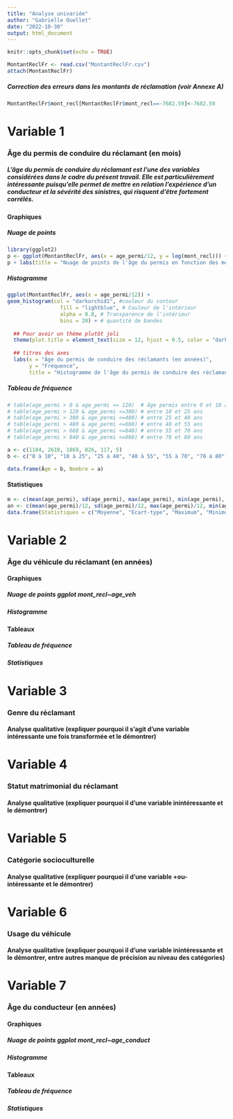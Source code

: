 ```yaml
---
title: "Analyse univariée"
author: "Gabrielle Ouellet"
date: "2022-10-30"
output: html_document
---
```


```r
knitr::opts_chunk$set(echo = TRUE)
```

```r
MontantReclFr <- read.csv("MontantReclFr.csv")
attach(MontantReclFr)
```

##### Correction des erreurs dans les montants de réclamation (voir Annexe A)
```r
MontantReclFr$mont_recl[MontantReclFr$mont_recl==-7682.59]<-7682.59
```

# Variable 1 
### Âge du permis de conduire du réclamant (en mois)
##### L'âge du permis de conduire du réclamant est l'une des variables considérées dans le cadre du présent travail. Elle est particulièrement intéressante puisqu'elle permet de mettre en relation l'expérience d'un conducteur et la sévérité des sinistres, qui risquent d'être fortement corrélés.

#### Graphiques
##### Nuage de points
```r
library(ggplot2)
p <- ggplot(MontantReclFr, aes(x = age_permi/12, y = log(mont_recl))) + geom_point()
p + labs(title = "Nuage de points de l'âge du permis en fonction des montants de réclamations", x = "Âge du permis de conduire du réclamant (en années)", y = "Montants de réclamations") + theme(plot.title = element_text(color = "dark blue", size = 11.5, hjust = 0.5, face = "bold"))
```

##### Histogramme
```r
ggplot(MontantReclFr, aes(x = age_permi/12)) + 
geom_histogram(col = "darkorchid1", #couleur du contour
                 fill = "lightblue", # Couleur de l'intérieur
                 alpha = 0.8, # Transparence de l'intérieur
                 bins = 20) + # quantité de bandes
  
  ## Pour avoir un thème plutôt joli
  theme(plot.title = element_text(size = 12, hjust = 0.5, color = "dark blue", face = "bold")) + 
  
  ## titres des axes
  labs(x = "Âge du permis de conduire des réclamants (en années)",
       y = "Fréquence",
       title = "Histogramme de l'âge du permis de conduire des réclamants")
```


##### Tableau de fréquence
```r
# table(age_permi > 0 & age_permi <= 120)  # âge permis entre 0 et 10 ans
# table(age_permi > 120 & age_permi <=300) # entre 10 et 25 ans
# table(age_permi > 300 & age_permi <=480) # entre 25 et 40 ans
# table(age_permi > 480 & age_permi <=660) # entre 40 et 55 ans
# table(age_permi > 660 & age_permi <=840) # entre 55 et 70 ans
# table(age_permi > 840 & age_permi <=960) # entre 70 et 80 ans

a <- c(1184, 2610, 1869, 826, 117, 5)
b <- c("0 à 10", "10 à 25", "25 à 40", "40 à 55", "55 à 70", "70 à 80")

data.frame(Âge = b, Nombre = a)

```

#### Statistiques
```r
m <- c(mean(age_permi), sd(age_permi), max(age_permi), min(age_permi), median(age_permi))
an <- c(mean(age_permi)/12, sd(age_permi)/12, max(age_permi)/12, min(age_permi)/12, median(age_permi)/12)
data.frame(Statistiques = c("Moyenne", "Écart-type", "Maximum", "Minimum", "Médiane"), Année = an, Mois = m)
```


# Variable 2
### Âge du véhicule du réclamant (en années)
#### Graphiques
##### Nuage de points ggplot mont_recl~age_veh
##### Histogramme
#### Tableaux
##### Tableau de fréquence
##### Statistiques


# Variable 3 
### Genre du réclamant
#### Analyse qualitative (expliquer pourquoi il s'agit d'une variable intéressante une fois transformée et le démontrer)


# Variable 4
### Statut matrimonial du réclamant
#### Analyse qualitative (expliquer pourquoi il d'une variable inintéressante et le démontrer)


# Variable 5
### Catégorie socioculturelle
#### Analyse qualitative (expliquer pourquoi il d'une variable +ou- intéressante et le démontrer)


# Variable 6
### Usage du véhicule
#### Analyse qualitative (expliquer pourquoi il d'une variable inintéressante et le démontrer, entre autres manque de précision au niveau des catégories)


# Variable 7
### Âge du conducteur (en années)
#### Graphiques
##### Nuage de points ggplot mont_recl~age_conduct
##### Histogramme
#### Tableaux
##### Tableau de fréquence
##### Statistiques